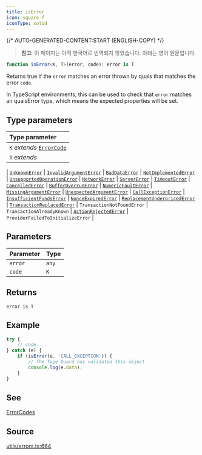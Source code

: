 ```yaml
---
title: isError
icon: square-f
iconType: solid
---
```


{/* AUTO-GENERATED-CONTENT:START (ENGLISH-COPY) */}

> **참고**: 이 페이지는 아직 한국어로 번역되지 않았습니다. 아래는 영어 원문입니다.

```ts
function isError<K, T>(error, code): error is T
```

Returns true if the `error` matches an error thrown by quais that matches the error `code`.

In TypeScript environments, this can be used to check that `error` matches an quaisError type, which means the
expected properties will be set.

## Type parameters

| Type parameter |
| :------ |
| `K` *extends* [`ErrorCode`](/ko/sdk/content/type-aliases/ErrorCode) |
| `T` *extends* 
  \| [`UnknownError`](/ko/sdk/content/interfaces/UnknownError)
  \| [`InvalidArgumentError`](/ko/sdk/content/interfaces/InvalidArgumentError)
  \| [`BadDataError`](/ko/sdk/content/interfaces/BadDataError)
  \| [`NotImplementedError`](/ko/sdk/content/interfaces/NotImplementedError)
  \| [`UnsupportedOperationError`](/ko/sdk/content/interfaces/UnsupportedOperationError)
  \| [`NetworkError`](/ko/sdk/content/interfaces/NetworkError)
  \| [`ServerError`](/ko/sdk/content/interfaces/ServerError)
  \| [`TimeoutError`](/ko/sdk/content/interfaces/TimeoutError)
  \| [`CancelledError`](/ko/sdk/content/interfaces/CancelledError)
  \| [`BufferOverrunError`](/ko/sdk/content/interfaces/BufferOverrunError)
  \| [`NumericFaultError`](/ko/sdk/content/interfaces/NumericFaultError)
  \| [`MissingArgumentError`](/ko/sdk/content/interfaces/MissingArgumentError)
  \| [`UnexpectedArgumentError`](/ko/sdk/content/interfaces/UnexpectedArgumentError)
  \| [`CallExceptionError`](/ko/sdk/content/interfaces/CallExceptionError)
  \| [`InsufficientFundsError`](/ko/sdk/content/interfaces/InsufficientFundsError)
  \| [`NonceExpiredError`](/ko/sdk/content/interfaces/NonceExpiredError)
  \| [`ReplacementUnderpricedError`](/ko/sdk/content/interfaces/ReplacementUnderpricedError)
  \| [`TransactionReplacedError`](/ko/sdk/content/interfaces/TransactionReplacedError)
  \| `TransactionNotFoundError`
  \| `TransactionAlreadyKnown`
  \| [`ActionRejectedError`](/ko/sdk/content/interfaces/ActionRejectedError)
  \| `ProviderFailedToInitializeError` |

## Parameters

| Parameter | Type |
| :------ | :------ |
| `error` | `any` |
| `code` | `K` |

## Returns

`error is T`

## Example

```ts
try {
    // code....
} catch (e) {
    if (isError(e, 'CALL_EXCEPTION')) {
        // The Type Guard has validated this object
        console.log(e.data);
    }
}
```

## See

[ErrorCodes](api:ErrorCode)

## Source

[utils/errors.ts:664](https://github.com/dominant-strategies/quais.js/blob/c1c12d43f9d34c6baad2b0542bd6d0acd6fefcbf/src/utils/errors.ts#L664)
